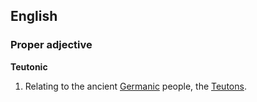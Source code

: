 ==English==
===Proper adjective===
'''Teutonic'''
{{wikipedia}}
#Relating to the ancient [[Germanic]] people, the [[Teutons]].